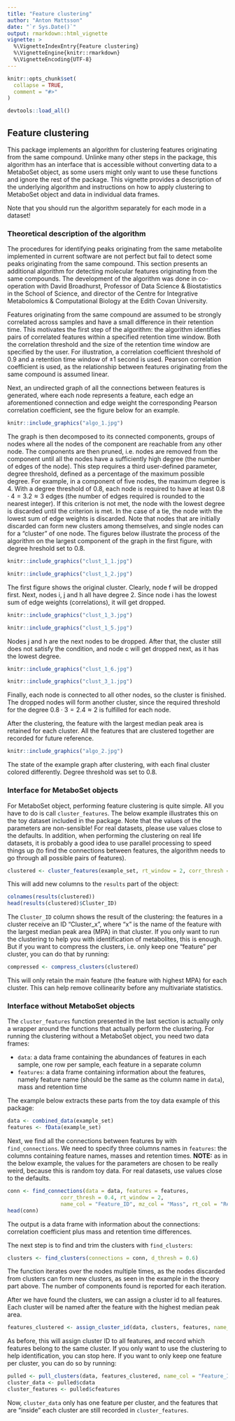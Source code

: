 ```yaml
---
title: "Feature clustering"
author: "Anton Mattsson"
date: "`r Sys.Date()`"
output: rmarkdown::html_vignette
vignette: >
  %\VignetteIndexEntry{Feature clustering}
  %\VignetteEngine{knitr::rmarkdown}
  %\VignetteEncoding{UTF-8}
---
```


```r
knitr::opts_chunk$set(
  collapse = TRUE,
  comment = "#>"
)
```


```r
devtools::load_all()
```


## Feature clustering

This package implements an algorithm for clustering features originating from the same compound. Unlinke many other steps in the package, this algorithm has an interface that is accessible without converting data to a MetaboSet object, as some users might only want to use these functions and ignore the rest of the package. This vignette provides a description of the underlying algorithm and instructions on how to apply clustering to MetaboSet object and data in individual data frames.

Note that you should run the algorithm separately for each mode in a dataset!


### Theoretical description of the algorithm

The procedures for identifying peaks originating from the same metabolite implemented in current software are not perfect but fail to detect some peaks originating from the same compound. This section presents an additional algorithm for detecting molecular features originating from the same compounds. The development of the algorithm was done in co-operation with David Broadhurst, Professor of Data Science & Biostatistics in the School of Science, and director of the Centre for Integrative Metabolomics & Computational Biology at the Edith Covan University.

Features originating from the same compound are assumed to be strongly correlated across samples and have a small difference in their retention time. This motivates the first step of the algorithm: the algorithm identifies pairs of correlated features within a specified retention time window. Both the correlation threshold and the size of the retention time window are specified by the user. For illustration, a correlation coefficient threshold of 0.9 and a retention time window of $\pm 1$ second is used. Pearson correlation coefficient is used, as the relationship between features originating from the same compound is assumed linear.

Next, an undirected graph of all the connections between features is generated, where each node represents a feature, each edge an aforementioned connection and edge weight the corresponding Pearson correlation coefficient, see the figure below for an example.

```r
knitr::include_graphics("algo_1.jpg")
```

\noindent The graph is then decomposed to its connected components, groups of nodes where all the nodes of the component are reachable from any other node. The components are then pruned, i.e. nodes are removed from the component until all the nodes have a sufficiently high degree (the number of edges of the node). This step requires a third user-defined parameter, degree threshold, defined as a percentage of the maximum possible degree. For example, in a component of five nodes, the maximum degree is 4. With a degree threshold of 0.8, each node is required to have at least $0.8 \cdot 4 = 3.2 \approx 3$ edges (the number of edges required is rounded to the nearest integer). If this criterion is not met, the node with the lowest degree is discarded until the criterion is met. In the case of a tie, the node with the lowest sum of edge weights is discarded. Note that nodes that are initially discarded can form new clusters among themselves, and single nodes can for a "cluster" of one node. The figures below illustrate the process of the algorithm on the largest component of the graph in the first figure, with degree hreshold set to 0.8.

```r

knitr::include_graphics("clust_1_1.jpg")

knitr::include_graphics("clust_1_2.jpg")

```

The first figure shows the original cluster. Clearly, node f will be dropped first. Next, nodes i, j and h all have degree 2. Since node i has the lowest sum of edge weights (correlations), it will get dropped.

```r

knitr::include_graphics("clust_1_3.jpg")

knitr::include_graphics("clust_1_5.jpg")

```

Nodes j and h are the next nodes to be dropped. After that, the cluster still does not satisfy the condition, and node c will get dropped next, as it has the lowest degree.

```r

knitr::include_graphics("clust_1_6.jpg")

knitr::include_graphics("clust_3_1.jpg")

```

Finally, each node is connected to all other nodes, so the cluster is finished. The dropped nodes will form another cluster, since the required threshold for the degree $0.8 \cdot 3 = 2.4 \approx 2$ is fulfilled for each node.

After the clustering, the feature with the largest median peak area is retained for each cluster. All the features that are clustered together are recorded for future reference. 


```r
knitr::include_graphics("algo_2.jpg")
```

The state of the example graph after clustering, with each final cluster colored differently. Degree threshold was set to 0.8.


### Interface for MetaboSet objects

For MetaboSet object, performing feature clustering is quite simple. All you have to do is call ```cluster_features```. The below example illustrates this on the toy dataset included in the package. Note that the values of the parameters are non-sensible! For real datasets, please use values close to the defaults. In addition, when performing the clustering on real life datasets, it is probably a good idea to use parallel processing to speed things up (to find the connections between features, the algorithm needs to go through all possible pairs of features).


```r
clustered <- cluster_features(example_set, rt_window = 2, corr_thresh = 0.4, d_thresh = 0.6)

```

This will add new columns to the ```results``` part of the object:

```r
colnames(results(clustered))
head(results(clustered)$Cluster_ID)
```

The ```Cluster_ID``` column shows the result of the clustering: the features in a cluster receive an ID "Cluster_x", where "x" is the name of the feature with the largest median peak area (MPA) in that cluster. If you only want to run the clustering to help you with identification of metabolites, this is enough. But if you want to compress the clusters, i.e. only keep one "feature" per cluster, you can do that by running:

```r
compressed <- compress_clusters(clustered)
```

This will only retain the main feature (the feature with highest MPA) for each cluster. This can help remove collinearity before any multivariate statistics.

### Interface without MetaboSet objects

The ```cluster_features``` function presented in the last section is actually only a wrapper around the functions that actually perform the clustering. For running the clustering without a MetaboSet object, you need two data frames:  

- ```data```: a data frame containing the abundances of features in each sample, one row per sample, each feature in a separate column  
- ```features```: a data frame containing information about the features, namely feature name (should be the same as the column name in ```data```), mass and retention time

The example below extracts these parts from the toy data example of this package:

```r
data <- combined_data(example_set)
features <- fData(example_set)
```

Next, we find all the connections between features by with ```find_connections```. We need to specify three columns names in ```features```: the columns containing feature names, masses and retention times. **NOTE:** as in the below example, the values for the parameters are chosen to be really weird, because this is random toy data. For real datasets, use values close to the defaults.

```r
conn <- find_connections(data = data, features = features,
                 corr_thresh = 0.4, rt_window = 2,
                 name_col = "Feature_ID", mz_col = "Mass", rt_col = "RetentionTime")
head(conn)
```

The output is a data frame with information about the connections: correlation coefficient plus mass and retention time differences.

The next step is to find and trim the clusters with ```find_clusters```:

```r
clusters <- find_clusters(connections = conn, d_thresh = 0.6)
```

The function iterates over the nodes multiple times, as the nodes discarded from clusters can form new clusters, as seen in the example in the theory part above. The number of components found is reported for each iteration.

After we have found the clusters, we can assign a cluster id to all features. Each cluster will be named after the feature with the highest median peak area.
```r
features_clustered <- assign_cluster_id(data, clusters, features, name_col = "Feature_ID")
```

As before, this will assign cluster ID to all features, and record which features belong to the same cluster. If you only want to use the clustering to help identification, you can stop here. If you want to only keep one feature per cluster, you can do so by running:

```r
pulled <- pull_clusters(data, features_clustered, name_col = "Feature_ID")
cluster_data <- pulled$cdata
cluster_features <- pulled$cfeatures
```

Now, ```cluster_data``` only has one feature per cluster, and the features that are "inside" each cluster are still recorded in ```cluster_features```.
